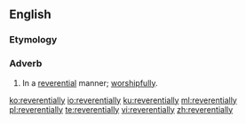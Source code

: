 ==English==

===Etymology===
{{suffix|en|reverential|ly}}

===Adverb===
{{en-adv}}

# In a [[reverential]] manner; [[worshipfully]].

[[ko:reverentially]]
[[io:reverentially]]
[[ku:reverentially]]
[[ml:reverentially]]
[[pl:reverentially]]
[[te:reverentially]]
[[vi:reverentially]]
[[zh:reverentially]]
